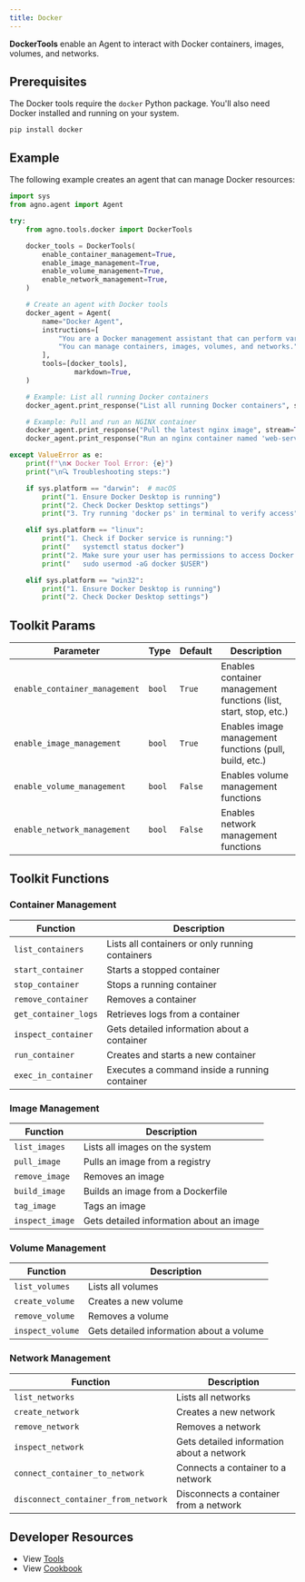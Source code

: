 ```yaml
---
title: Docker
---
```


**DockerTools** enable an Agent to interact with Docker containers, images, volumes, and networks.

## Prerequisites

The Docker tools require the `docker` Python package. You'll also need Docker installed and running on your system.

```shell
pip install docker
```

## Example

The following example creates an agent that can manage Docker resources:

```python cookbook/tools/docker_tools.py
import sys
from agno.agent import Agent

try:
    from agno.tools.docker import DockerTools

    docker_tools = DockerTools(
        enable_container_management=True,
        enable_image_management=True,
        enable_volume_management=True,
        enable_network_management=True,
    )

    # Create an agent with Docker tools
    docker_agent = Agent(
        name="Docker Agent",
        instructions=[
            "You are a Docker management assistant that can perform various Docker operations.",
            "You can manage containers, images, volumes, and networks.",
        ],
        tools=[docker_tools],
                markdown=True,
    )

    # Example: List all running Docker containers
    docker_agent.print_response("List all running Docker containers", stream=True)

    # Example: Pull and run an NGINX container
    docker_agent.print_response("Pull the latest nginx image", stream=True)
    docker_agent.print_response("Run an nginx container named 'web-server' on port 8080", stream=True)

except ValueError as e:
    print(f"\n❌ Docker Tool Error: {e}")
    print("\n🔍 Troubleshooting steps:")

    if sys.platform == "darwin":  # macOS
        print("1. Ensure Docker Desktop is running")
        print("2. Check Docker Desktop settings")
        print("3. Try running 'docker ps' in terminal to verify access")

    elif sys.platform == "linux":
        print("1. Check if Docker service is running:")
        print("   systemctl status docker")
        print("2. Make sure your user has permissions to access Docker:")
        print("   sudo usermod -aG docker $USER")

    elif sys.platform == "win32":
        print("1. Ensure Docker Desktop is running")
        print("2. Check Docker Desktop settings")
```

## Toolkit Params

| Parameter                    | Type   | Default | Description                                        |
| ---------------------------- | ------ | ------- | -------------------------------------------------- |
| `enable_container_management` | `bool` | `True`  | Enables container management functions (list, start, stop, etc.) |
| `enable_image_management`    | `bool` | `True`  | Enables image management functions (pull, build, etc.) |
| `enable_volume_management`   | `bool` | `False` | Enables volume management functions |
| `enable_network_management`  | `bool` | `False` | Enables network management functions |

## Toolkit Functions

### Container Management

| Function           | Description                                                  |
| ------------------ | ------------------------------------------------------------ |
| `list_containers`  | Lists all containers or only running containers              |
| `start_container`  | Starts a stopped container                                   |
| `stop_container`   | Stops a running container                                    |
| `remove_container` | Removes a container                                          |
| `get_container_logs` | Retrieves logs from a container                            |
| `inspect_container` | Gets detailed information about a container                 |
| `run_container`    | Creates and starts a new container                           |
| `exec_in_container` | Executes a command inside a running container               |

### Image Management

| Function           | Description                                                  |
| ------------------ | ------------------------------------------------------------ |
| `list_images`      | Lists all images on the system                               |
| `pull_image`       | Pulls an image from a registry                               |
| `remove_image`     | Removes an image                                             |
| `build_image`      | Builds an image from a Dockerfile                            |
| `tag_image`        | Tags an image                                                |
| `inspect_image`    | Gets detailed information about an image                     |

### Volume Management

| Function           | Description                                                  |
| ------------------ | ------------------------------------------------------------ |
| `list_volumes`     | Lists all volumes                                            |
| `create_volume`    | Creates a new volume                                         |
| `remove_volume`    | Removes a volume                                             |
| `inspect_volume`   | Gets detailed information about a volume                     |

### Network Management

| Function                          | Description                                      |
| --------------------------------- | ------------------------------------------------ |
| `list_networks`                   | Lists all networks                               |
| `create_network`                  | Creates a new network                            |
| `remove_network`                  | Removes a network                                |
| `inspect_network`                 | Gets detailed information about a network        |
| `connect_container_to_network`    | Connects a container to a network                |
| `disconnect_container_from_network` | Disconnects a container from a network         |


## Developer Resources

- View [Tools](https://github.com/agno-agi/agno/blob/main/libs/agno/agno/tools/docker.py)
- View [Cookbook](https://github.com/agno-agi/agno/blob/main/cookbook/tools/docker_tools.py)